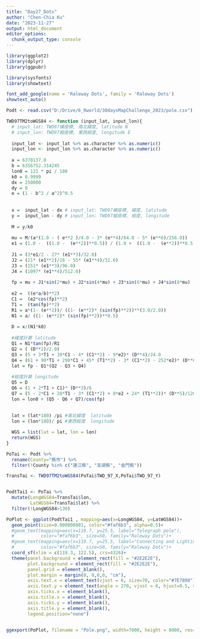 ---
title: "Day27_Dots"
author: "Chen-Chia Ku"
date: "2023-11-27"
output: html_document
editor_options: 
  chunk_output_type: console
---

```{r}
library(ggplot2)
library(dplyr)
library(ggpubr)

library(sysfonts)
library(showtext)
```




```{r}
font_add_google(name = 'Raleway Dots', family = 'Raleway Dots')
showtext_auto()

```


```{r}
Podt <- read.csv("D:/Drive/6_Rworld/30daysMapChallenge_2023/pole.csv")

```

```{r}

TWD97TM2toWGS84 <- function (input_lat, input_lon){  
  # input_lat: TWD97橫座標, 南北緯度, latitude N
  # input_lon: TWD97縱座標, 東西經度, longitude E
  
  input_lat <- input_lat %>% as.character %>% as.numeric()
  input_lon <- input_lon %>% as.character %>% as.numeric()
  
  a = 6378137.0
  b = 6356752.314245
  lon0 = 121 * pi / 180
  k0 = 0.9999
  dx = 250000
  dy = 0
  e = (1 - b^2 / a^2)^0.5
  
  
  x =  input_lat - dx # input_lat: TWD97橫座標, 緯度, latitude
  y =  input_lon - dy # input_lon: TWD97縱座標, 經度, longitude
  
  M = y/k0
  
  mu = M/(a*(1.0 - ( e**2 )/4.0 - 3* (e**4)/64.0 - 5* (e**6)/256.0))
  e1 = (1.0 -  ((1.0 -  (e**2))**0.5)) / (1.0 +  ((1.0 -  (e**2))**0.5))
  
  J1 = (3*e1/2 - 27* (e1**3)/32.0)
  J2 = (21* (e1**2)/16 - 55* (e1**4)/32.0)
  J3 = (151* (e1**3)/96.0)
  J4 = (1097* (e1**4)/512.0)
  
  fp = mu + J1*sin(2*mu) + J2*sin(4*mu) + J3*sin(6*mu) + J4*sin(8*mu)
  
  e2 =  ((e*a/b)**2)
  C1 =  (e2*cos(fp)**2)
  T1 =  (tan(fp)**2)
  R1 = a*(1- (e**2))/ ((1- (e**2)* (sin(fp)**2))**(3.0/2.0))
  N1 = a/ ((1- (e**2)* (sin(fp)**2))**0.5)
  
  D = x/(N1*k0)
  
  #緯度計算 latitude
  Q1 = N1*tan(fp)/R1
  Q2 = ( (D**2)/2.0)
  Q3 = (5 + 3*T1 + 10*C1 - 4* (C1**2) - 9*e2)* (D**4)/24.0
  Q4 = (61 + 90*T1 + 298*C1 + 45* (T1**2) - 3* (C1**2) - 252*e2)* (D**6)/720.0
  lat = fp - Q1*(Q2 - Q3 + Q4)
  
  #經度計算 longitude
  Q5 = D
  Q6 = (1 + 2*T1 + C1)* (D**3)/6
  Q7 = (5 - 2*C1 + 28*T1 - 3* (C1**2) + 8*e2 + 24* (T1**2))* (D**5)/120.0
  lon = lon0 + (Q5 - Q6 + Q7)/cos(fp)
  
  
  lat = (lat*180) /pi #南北緯度  latitude 
  lon = (lon*180)/ pi #東西經度  longitude

  WGS = list(lat = lat, lon = lon)
  return(WGS)
}


```

```{r}
PoTai <- Podt %>%
  rename(County="縣市") %>%
  filter(!County %in% c("連江縣", "澎湖縣", "金門縣"))

```


```{r}

TransTai <- TWD97TM2toWGS84(PoTai$TWD_97_X,PoTai$TWD_97_Y)


PodtTai1 <- PoTai %>%
  mutate(LongWGS84=TransTai$lon, 
         LatWGS84=TransTai$lat) %>%
  filter(!LongWGS84>130)
```


```{r}
PoPlot <- ggplot(PodtTai1 , mapping=aes(x=LongWGS84, y=LatWGS84))+
  geom_point(size=0.000000001, color="#faf6b3", alpha=0.5)+
  #geom_text(mapping=aes(x=119.7, y=25.5, label="Telegraph pole"), 
  #          color="#faf6b3", size=50, family="Raleway Dots")+
  #geom_text(mapping=aes(x=119.7, y=25.5, label="Connecting and Lighting Up Our Lives"), 
  #          color="#faf6b3", size=50, family="Raleway Dots")+
  coord_sf(xlim = c(119.3, 122.5), crs=4326)+
  theme(panel.background = element_rect(fill = "#2E2E2E"), 
        plot.background = element_rect(fill = "#2E2E2E"),
        panel.grid = element_blank(), 
        plot.margin = margin(0, 0,0,0, "cm"),
        axis.text.x = element_text(vjust = 6, size=70, color="#7E7808"),
        axis.text.y = element_text(angle = 270, vjust = 6, hjust=0.5, size=70, color="#7E7808"),
        axis.ticks.x = element_blank(),
        axis.title.x = element_blank(),
        axis.ticks.y = element_blank(),
        axis.title.y = element_blank(),
        legend.position="none")
  

ggexport(PoPlot, filename = "Pole.png", width=7000, height = 8000, res=150)
```
